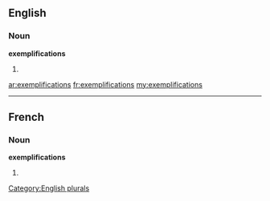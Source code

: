 ==English==

===Noun===
'''exemplifications'''

# {{plural of|[[exemplification]]}}

[[Category:English plurals]]

[[ar:exemplifications]]
[[fr:exemplifications]]
[[my:exemplifications]]

----
==French==

===Noun===
'''exemplifications''' {{f}}

# {{plural of|[[exemplification]]|lang=fr}}
{{rfc-auto}}